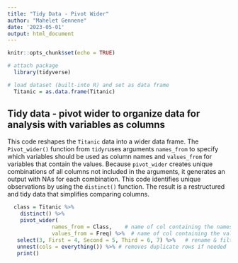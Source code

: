 ```yaml
---
title: "Tidy Data - Pivot Wider"
author: "Mahelet Gennene"
date: '2023-05-01'
output: html_document
---
```


```r
knitr::opts_chunk$set(echo = TRUE)

# attach package
  library(tidyverse)

# load dataset (built-into R) and set as data frame
  Titanic = as.data.frame(Titanic) 
```

## Tidy data - pivot wider to organize data for analysis with variables as columns

This code reshapes the `Titanic` data into a wider data frame. The `Pivot_wider()` function from `tidyr`uses arguments `names_from` to specify which variables should be used as column names and `values_from` for variables that contain the values. Because `pivot_wider` creates unique combinations of all columns not included in the arguments, it generates an output with NAs for each combination. This code identifies unique observations by using the `distinct()` function. The result is a restructured and tidy data that simplifies comparing columns. 

```r

  class = Titanic %>% 
    distinct() %>%
    pivot_wider(
              names_from = Class,    # name of col containing the names
              values_from = Freq) %>%  # name of col containing the values
   select(3, First = 4, Second = 5, Third = 6, 7) %>%   # rename & filter cols
   unnest(cols = everything()) %>% # removes duplicate rows if needed
   print()
```

